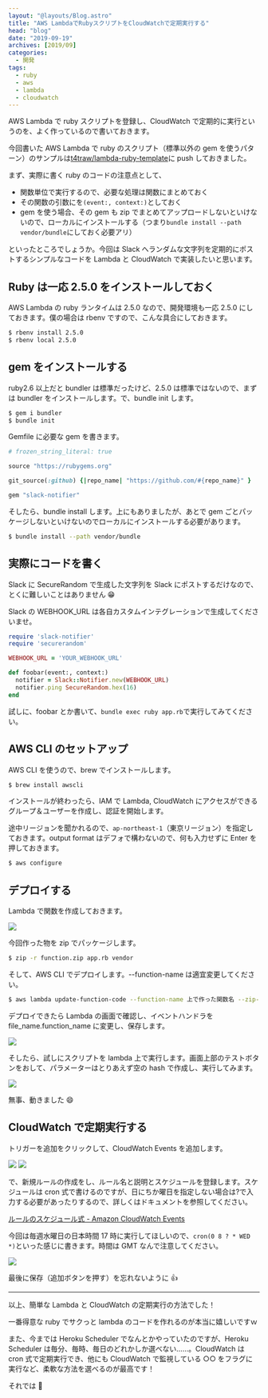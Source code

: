 ```yaml
---
layout: "@layouts/Blog.astro"
title: "AWS LambdaでRubyスクリプトをCloudWatchで定期実行する"
head: "blog"
date: "2019-09-19"
archives: [2019/09]
categories:
  - 開発
tags:
  - ruby
  - aws
  - lambda
  - cloudwatch
---
```



AWS Lambda で ruby スクリプトを登録し、CloudWatch で定期的に実行というのを、よく作っているので書いておきます。

今回書いた AWS Lambda で ruby のスクリプト（標準以外の gem を使うパターン）のサンプルは[t4traw/lambda-ruby-template](https://github.com/t4traw/lambda-ruby-template)に push しておきました。

まず、実際に書く ruby のコードの注意点として、

- 関数単位で実行するので、必要な処理は関数にまとめておく
- その関数の引数にを`(event:, context:)`としておく
- gem を使う場合、その gem も zip でまとめてアップロードしないといけないので、ローカルにインストールする（つまり`bundle install --path vendor/bundle`にしておく必要アリ）

といったところでしょうか。今回は Slack へランダムな文字列を定期的にポストするシンプルなコードを Lambda と CloudWatch で実装したいと思います。

## Ruby は一応 2.5.0 をインストールしておく

AWS Lambda の ruby ランタイムは 2.5.0 なので、開発環境も一応 2.5.0 にしておきます。僕の場合は rbenv ですので、こんな具合にしておきます。

```sh
$ rbenv install 2.5.0
$ rbenv local 2.5.0
```

## gem をインストールする

ruby2.6 以上だと bundler は標準だったけど、2.5.0 は標準ではないので、まずは bundler をインストールします。で、bundle init します。

```sh
$ gem i bundler
$ bundle init
```

Gemfile に必要な gem を書きます。

```ruby
# frozen_string_literal: true

source "https://rubygems.org"

git_source(:github) {|repo_name| "https://github.com/#{repo_name}" }

gem "slack-notifier"
```

そしたら、bundle install します。上にもありましたが、あとで gem ごとパッケージしないといけないのでローカルにインストールする必要があります。

```sh
$ bundle install --path vendor/bundle
```

## 実際にコードを書く

Slack に SecureRandom で生成した文字列を Slack にポストするだけなので、とくに難しいことはありません 😁

Slack の WEBHOOK_URL は各自カスタムインテグレーションで生成してくださいませ。

```ruby
require 'slack-notifier'
require 'securerandom'

WEBHOOK_URL = 'YOUR_WEBHOOK_URL'

def foobar(event:, context:)
  notifier = Slack::Notifier.new(WEBHOOK_URL)
  notifier.ping SecureRandom.hex(16)
end
```

試しに、foobar とか書いて、`bundle exec ruby app.rb`で実行してみてください。

## AWS CLI のセットアップ

AWS CLI を使うので、brew でインストールします。

```sh
$ brew install awscli
```

インストールが終わったら、IAM で Lambda, CloudWatch にアクセスができるグループ＆ユーザーを作成し、認証を開始します。

途中リージョンを聞かれるので、`ap-northeast-1`（東京リージョン）を指定しておきます。output format はデフォで構わないので、何も入力せずに Enter を押しておきます。

```sh
$ aws configure
```

## デプロイする

Lambda で関数を作成しておきます。

<img src={lambda_ss1} />

今回作った物を zip でパッケージします。

```sh
$ zip -r function.zip app.rb vendor
```

そして、AWS CLI でデプロイします。--function-name は適宜変更してください。

```sh
$ aws lambda update-function-code --function-name 上で作った関数名 --zip-file fileb://function.zip
```

デプロイできたら Lambda の画面で確認し、イベントハンドラを file_name.function_name に変更し、保存します。

<img src={lambda_ss2} />

そしたら、試しにスクリプトを lambda 上で実行します。画面上部のテストボタンをおして、パラメーターはとりあえず空の hash で作成し、実行してみます。

<img src={lambda_ss3} />

無事、動きました 😄

## CloudWatch で定期実行する

トリガーを追加をクリックして、CloudWatch Events を追加します。

<img src={cloudwatch_ss1} />
<img src={cloudwatch_ss2} />

で、新規ルールの作成をし、ルール名と説明とスケジュールを登録します。スケジュールは cron 式で書けるのですが、日にちか曜日を指定しない場合は?で入力する必要があったりするので、詳しくはドキュメントを参照してください。

[ルールのスケジュール式 - Amazon CloudWatch Events](https://docs.aws.amazon.com/ja_jp/AmazonCloudWatch/latest/events/ScheduledEvents.html#CronExpressions)

今回は毎週水曜日の日本時間 17 時に実行してほしいので、`cron(0 8 ? * WED *)`といった感じに書きます。時間は GMT なんで注意してください。

<img src={cloudwatch_ss3} />

最後に保存（追加ボタンを押す）を忘れないように 👍

---

以上、簡単な Lambda と CloudWatch の定期実行の方法でした！

一番得意な ruby でサクっと lambda のコードを作れるのが本当に嬉しいですｗ

また、今までは Heroku Scheduler でなんとかやっていたのですが、Heroku Scheduler は毎分、毎時、毎日のどれかしか選べない……。CloudWatch は cron 式で定期実行でき、他にも CloudWatch で監視している ○○ をフラグに実行など、柔軟な方法を選べるのが最高です！

それでは 👐

<Amazon asin="B0764C5MT5" title="AWS Lambda実践ガイド" />
